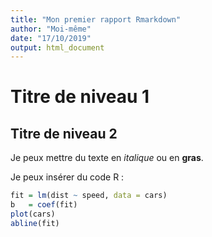 ```yaml
---
title: "Mon premier rapport Rmarkdown"
author: "Moi-même"
date: "17/10/2019"
output: html_document
---
```


# Titre de niveau 1

## Titre de niveau 2

Je peux mettre du texte en *italique* ou en **gras**.

Je peux insérer du code R :

```r
fit = lm(dist ~ speed, data = cars)
b   = coef(fit)
plot(cars)
abline(fit)
```